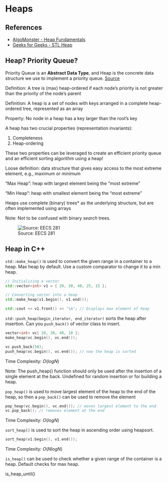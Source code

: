 # Heaps

## References

- [AlgoMonster - Heap Fundamentals](https://algo.monster/problems/heap_intro)
- [Geeks for Geeks - STL Heap](https://www.geeksforgeeks.org/cpp-stl-heap/)

## Heap? Priority Queue?

Priority Queue is an **Abstract Data Type**, and Heap is the concrete data structure we use to implement a priority queue. [Source](https://algo.monster/problems/heap_intro)



Definition: A tree is (max) heap-ordered if each node’s priority is not greater than the priority of the node’s parent

Definition: A heap is a set of nodes with keys arranged in a complete heap-ordered tree, represented as an array

Property: No node in a heap has a key larger than the root’s key

A heap has two crucial properties (representation invariants):

1. Completeness
2. Heap-ordering

These two properties can be leveraged to create an efficient priority queue and an efficient sorting algorithm using a heap!

Loose definition: data structure that gives easy access to the most extreme element, e.g., maximum or minimum

“Max Heap”: heap with largest element being the “most extreme”

“Min Heap”: heap with smallest element being the “most extreme”

Heaps use complete (binary) trees* as the underlying structure, but are often implemented using arrays

Note: Not to be confused with binary *search* trees.

![Source: EECS 281](images/heaps/heap-high-level.png)

## Heap in C++

`std::make_heap()` is used to convert the given range in a container to a heap. Max heap by default. Use a custom comparator to change it to a min heap.

```cpp
// Initializing a vector
std::vector<int> v1 = { 20, 30, 40, 25, 15 };

// Converting vector into a heap
std::make_heap(v1.begin(), v1.end());

std::cout << v1.front() << '\n'; // Displays max element of heap
```

`std::push_heap(begin_iterator, end_iterator)` sorts the heap after insertion. Can you `push_back()` of vector class to insert.

```cpp
vector<int> vc{ 20, 30, 40, 10 };
make_heap(vc.begin(), vc.end());

vc.push_back(50);
push_heap(vc.begin(), vc.end()); // now the heap is sorted
```

Time Complexity: $O(log N)$

Note: The push_heap() function should only be used after the insertion of a single element at the back. Undefined for random insertion or for building a heap.

`pop_heap()` is used to move largest element of the heap to the end of the heap, so then a `pop_back()` can be used to remove the element

```cpp
pop_heap(vc.begin(), vc.end()); // moves largest element to the end
vc.pop_back(); // removes element at the end
```

Time Complexity: $O(logN)$

`sort_heap()` is used to sort the heap in ascending order using heapsort.

```cpp
sort_heap(v1.begin(), v1.end());
```

Time Complexity: $O(NlogN)$


`is_heap()` can be used to check whether a given range of the container is a heap. Default checks for max heap.


is_heap_until()